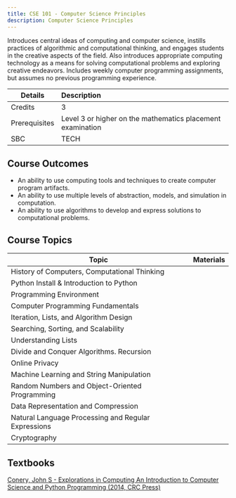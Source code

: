```yaml
---
title: CSE 101 - Computer Science Principles
description: Computer Science Principles
---
```


Introduces central ideas of computing and computer science, instills practices of algorithmic and computational thinking, and engages students in the creative aspects of the field. Also introduces appropriate computing technology as a means for solving computational problems and exploring creative endeavors. Includes weekly computer programming assignments, but assumes no previous programming experience.

| Details       | Description                                                |
| ------------- | :--------------------------------------------------------- |
| Credits       | 3                                                          |
| Prerequisites | Level 3 or higher on the mathematics placement examination |
| SBC           | TECH                                                       |

## Course Outcomes

- An ability to use computing tools and techniques to create computer program artifacts.
- An ability to use multiple levels of abstraction, models, and simulation in computation.
- An ability to use algorithms to develop and express solutions to computational problems.

## Course Topics

| Topic                                               | Materials |
| --------------------------------------------------- | --------- |
| History of Computers, Computational Thinking        |           |
| Python Install & Introduction to Python             |           |
| Programming Environment                             |           |
| Computer Programming Fundamentals                   |           |
| Iteration, Lists, and Algorithm Design              |           |
| Searching, Sorting, and Scalability                 |           |
| Understanding Lists                                 |           |
| Divide and Conquer Algorithms. Recursion            |           |
| Online Privacy                                      |           |
| Machine Learning and String Manipulation            |           |
| Random Numbers and Object-Oriented Programming      |           |
| Data Representation and Compression                 |           |
| Natural Language Processing and Regular Expressions |           |
| Cryptography                                        |           |

## Textbooks

[Conery, John S - Explorations in Computing An Introduction to Computer Science and Python Programming (2014, CRC Press)](<https://github.com/computing-society/computer-science-textbooks/raw/master/Courses/CSE101/Conery%2C%20John%20S%20-%20Explorations%20in%20Computing%20An%20Introduction%20to%20Computer%20Science%20and%20Python%20Programming%20(2014%2C%20CRC%20Press).pdf>)
